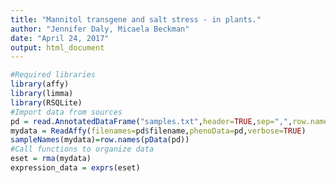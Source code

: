 ```yaml
---
title: "Mannitol transgene and salt stress - in plants."
author: "Jennifer Daly, Micaela Beckman"
date: "April 24, 2017"
output: html_document
---
```


```r
#Required libraries
library(affy)
library(limma)
library(RSQLite)
#Import data from sources
pd = read.AnnotatedDataFrame("samples.txt",header=TRUE,sep=",",row.names=1) 
mydata = ReadAffy(filenames=pd$filename,phenoData=pd,verbose=TRUE)
sampleNames(mydata)=row.names(pData(pd))
#Call functions to organize data
eset = rma(mydata)
expression_data = exprs(eset)
```
